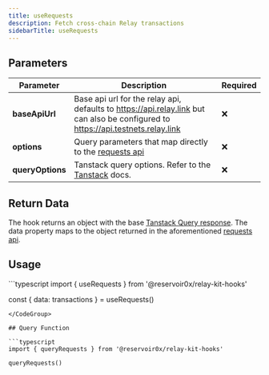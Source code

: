 ```yaml
---
title: useRequests
description: Fetch cross-chain Relay transactions
sidebarTitle: useRequests
---
```


## Parameters

| Parameter    | Description                                                                                                                                    | Required |
|--------------|------------------------------------------------------------------------------------------------------------------------------------------------|----------|
| **baseApiUrl**       | Base api url for the relay api, defaults to https://api.relay.link but can also be configured to https://api.testnets.relay.link | ❌       |
| **options**      | Query parameters that map directly to the [requests api](/references/api/get-requests)                                                                                                   | ❌       |
| **queryOptions** | Tanstack query options. Refer to the [Tanstack](https://tanstack.com/query/latest/docs/framework/react/guides/query-options) docs.              | ❌       |

## Return Data

The hook returns an object with the base [Tanstack Query response](https://tanstack.com/query/v5/docs/framework/react/reference/useQuery). The data property maps to the object returned in the aforementioned [requests api](/references/api/get-requests).

## Usage

<CodeGroup>
```typescript
import { useRequests } from '@reservoir0x/relay-kit-hooks'

const { data: transactions } = useRequests()

```
</CodeGroup>

## Query Function

```typescript
import { queryRequests } from '@reservoir0x/relay-kit-hooks'

queryRequests()

```